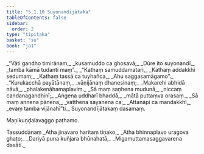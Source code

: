 ```yaml
---
title: "5.1.10 Suyonandījātaka"
tableOfContents: false
sidebar:
  order: 2
type: "tipitaka"
basket: "su"
book: "ja1"
---
```



<DynamicBreadcrumb />

<Division number="55" book="ja1" bookNo="22" page="247">

<Paragraph number="1209" type="verses" book="ja1">
_“Vāti gandho timirānaṃ,_  
_kusamuddo ca ghosavā;_  
_Dūre ito suyonandī,_  
_tamba kāmā tudanti maṃ”._  

</Paragraph>

</Division>
<Division number="56" book="ja1" bookNo="22" page="247">

<Paragraph number="1210" type="verses" book="ja1">
_“Kathaṃ samuddamatari,_  
_Kathaṃ addakkhi sedumaṃ;_  
_Kathaṃ tassā ca tuyhañca,_  
_Ahu saggasamāgamo”._  

</Paragraph>

</Division>
<Division number="57" book="ja1" bookNo="22" page="234">

<Paragraph number="1211" type="verses" book="ja1">
_“Kurukacchā payātānaṃ,_  
_vāṇijānaṃ dhanesinaṃ;_  
_Makarehi abhidā nāvā,_  
_phalakenāhamaplaviṃ._  

</Paragraph>

</Division>
<Division number="58" book="ja1" bookNo="22" page="263">

<Paragraph number="1212" type="verses" book="ja1">
_Sā maṃ saṇhena mudunā,_  
_niccaṃ candanagandhinī;_  
_Aṅgena uddharī bhaddā,_  
_mātā puttaṃva orasaṃ._  

</Paragraph>

</Division>
<Division number="59" book="ja1" bookNo="22" page="248">

<Paragraph number="1213" type="verses" book="ja1">
_Sā maṃ annena pānena,_  
_vatthena sayanena ca;_  
_Attanāpi ca mandakkhī,_  
_evaṃ tamba vijānahī”ti._  


</Paragraph>
</Division>

<Paragraph number="1214" type="center" book="ja1">
Suyonandījātakaṃ dasamaṃ.

  
Maṇikuṇḍalavaggo paṭhamo.



</Paragraph>

<Paragraph number="1215" type="center" book="ja1">
Tassuddānaṃ


</Paragraph>

<Paragraph number="1216" type="verses" book="ja1">
_Atha jinavaro haritaṃ tiṇako,_  
_Atha bhinnaplavo uragova ghaṭo;_  
_Dariyā puna kuñjara bhūnahatā,_  
_Migamuttamasaggavarena dasāti._
</Paragraph>